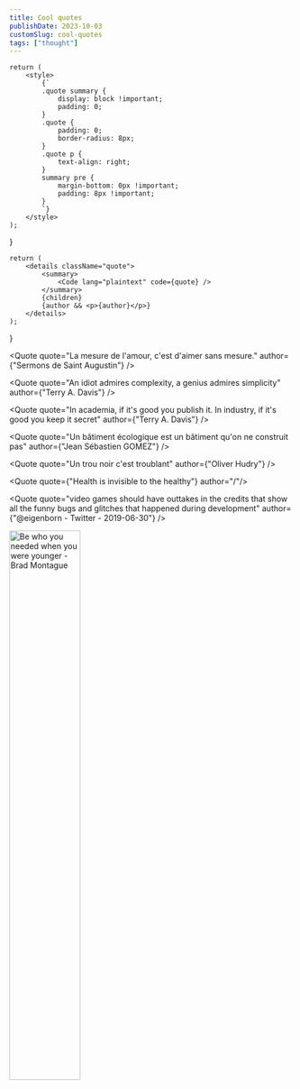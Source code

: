 ```yaml
---
title: Cool quotes
publishDate: 2023-10-03
customSlug: cool-quotes
tags: ["thought"]
---
```


    return (
        <style>
            {`
            .quote summary {
                display: block !important;
                padding: 0;
            }
            .quote {
                padding: 0;
                border-radius: 8px;
            }
            .quote p {
                text-align: right;
            }
            summary pre {
                margin-bottom: 0px !important;
                padding: 8px !important;
            }
            `}
        </style>
    );
}


<CustomStyle />



    return (
        <details className="quote">
            <summary>
                <Code lang="plaintext" code={quote} />
            </summary>
            {children}
            {author && <p>{author}</p>}
        </details>
    );
}


<Quote quote="La mesure de l'amour, c'est d'aimer sans mesure." author={"Sermons de Saint Augustin"} />

<Quote quote="An idiot admires complexity, a genius admires simplicity" author={"Terry A. Davis"} />

<Quote quote="In academia, if it's good you publish it. In industry, if it's good you keep it secret" author={"Terry A. Davis"} />

<Quote quote="Un bâtiment écologique est un bâtiment qu'on ne construit pas" author={"Jean Sébastien GOMEZ"} />

<Quote quote="Un trou noir c'est troublant" author={"Oliver Hudry"} />

<Quote quote={"Health is invisible to the healthy"} author="/"/>

<Quote quote="video games should have outtakes in the credits that show all the funny bugs and glitches that happened during development" author={"@eigenborn - Twitter - 2019-06-30"} />

<Quote quote="The best way to predict the future is to invent it" author="Alan Kay" />

<Quote quote="there are no experts in this fields, only pioneers." author="/" />

<Quote quote="Kubernetes but it's 200 banks accounts with $249,999 in each one." author="@chrisalbon - Twitter - 2023-03-13" />

<Quote quote="File over app" author="Steph Ango - https://stephango.com/file-over-app" />


<Quote quote="Be who you needed when you were younger." author="Brad Montague">
    <img src={ImgBrad.src} width="50%" alt="Be who you needed when you were younger - Brad Montague" />
</Quote>
